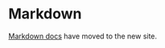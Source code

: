 
<Meta title="Components/Text and Typography/Markdown" />

# Markdown

[Markdown docs](https://atlantis.getjobber.com/components/Markdown) have moved to the new site.
